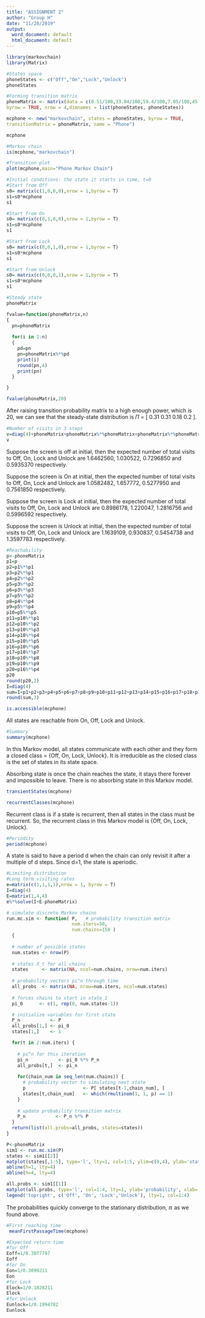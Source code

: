 ---
title: "ASSIGNMENT 2"
author: "Group H"
date: "11/28/2019"
output:
  word_document: default
  html_document: default
---

```{r}
library(markovchain)
library(Matrix)

#States space
phoneStates <- c("Off","On","Lock","Unlock")
phoneStates
```

```{r}
#Forming transition matrix
phoneMatrix <- matrix(data = c(0.51/100,33.04/100,59.4/100,7.05/100,45.32/100,2.03/100,0,52.65/100,2.83/100,95.64/100,0,1.53/100,80.50/100,13.58/100,0,5.92/100),
byrow = TRUE, nrow = 4,dimnames = list(phoneStates, phoneStates))

mcphone <- new("markovchain", states = phoneStates, byrow = TRUE,
transitionMatrix = phoneMatrix, name = "Phone")

mcphone

#Markov chain
is(mcphone,"markovchain")

#Transition plot
plot(mcphone,main="Phone Markov Chain")

```

```{r}
#Initial conditions: the state it starts in time, t=0
#Start from Off
s0= matrix(c(1,0,0,0),nrow = 1,byrow = T)
s1=s0*mcphone
s1

#Start from On
s0= matrix(c(0,1,0,0),nrow = 1,byrow = T)
s1=s0*mcphone
s1

#Start from Lock
s0= matrix(c(0,0,1,0),nrow = 1,byrow = T)
s1=s0*mcphone
s1

#Start from Unlock
s0= matrix(c(0,0,0,1),nrow = 1,byrow = T)
s1=s0*mcphone
s1
```

```{r}
#Steady state
phoneMatrix

fvalue=function(phoneMatrix,n)
{
  pn=phoneMatrix
  
  for(i in 2:n)
  {
    pd=pn
    pn=phoneMatrix%*%pd
    print(i)
    round(pn,4)
    print(pn)
  }

}

fvalue(phoneMatrix,20)

```
After raising transition probability matrix to a high enough power, which is 20, we can see that the steady-state distribution is 𝛱 = [ 0.31 0.31 0.18 0.2 ].

```{r}
#Number of visits in 3 steps
v=diag(4)+phoneMatrix+phoneMatrix%*%phoneMatrix+phoneMatrix%*%phoneMatrix%*%phoneMatrix
v
```
Suppose the screen is off at initial, then the expected number of total visits to Off, On, Lock and Unlock are 1.6462560, 1.030522, 0.7296850 and 0.5935370 respectively.

Suppose the screen is On at initial, then the expected number of total visits to Off, On, Lock and Unlock are 1.0582482, 1.657772, 0.5277950 and 0.7561850 respectively.

Suppose the screen is Lock at initial, then the expected number of total visits to Off, On, Lock and Unlock are 0.8986178, 1.220047, 1.2816756 and 0.5996592 respectively.

Suppose the screen is Unlock at initial, then the expected number of total visits to Off, On, Lock and Unlock are 1.1639109, 0.930837, 0.5454738 and 1.3597783 respectively.

```{r}
#Reachability
p<-phoneMatrix
p1=p
p2=p1%*%p1
p3=p2%*%p1
p4=p2%*%p2
p5=p3%*%p2
p6=p3%*%p3
p7=p5%*%p2
p8=p4%*%p4
p9=p5%*%p4
p10=p5%*%p5
p11=p10%*%p1
p12=p10%*%p2
p13=p10%*%p3
p14=p10%*%p4
p15=p10%*%p5
p16=p10%*%p6
p17=p10%*%p7
p18=p10%*%p8
p19=p10%*%p9
p20=p16%*%p4
p20
round(p20,2)
I=diag(4)
sum=I+p1+p2+p3+p4+p5+p6+p7+p8+p9+p10+p11+p12+p13+p14+p15+p16+p17+p18+p19
round(sum,3)

is.accessible(mcphone)
```

All states are reachable from On, Off, Lock and Unlock.

```{r}
#Summary
summary(mcphone)
```
In this Markov model, all states communicate with each other and they form a closed class = {Off, On, Lock, Unlock}. It is irreducible as the closed class is the set of states in its state space. 

Absorbing state is once the chain reaches the state, it stays there forever and impossible to leave. There is no absorbing state in this Markov model.

```{r}
transientStates(mcphone)
```

```{r}
recurrentClasses(mcphone)
```
Recurrent class is if a state is recurrent, then all states in the class must be recurrent. So, the recurrent class in this Markov model is {Off, On, Lock, Unlock}.

```{r}
#Periodity
period(mcphone)

```
A state is said to have a period d when the chain can only revisit it after a multiple of d steps. Since d=1, the state is aperiodic.

```{r}
#Limiting distribution
#Long term visiting rates
e=matrix(c(1,1,1,1),nrow = 1, byrow = T)
I=diag(4)
E=matrix(1,4,4)
e%*%solve(I+E-phoneMatrix)

```

```{r}
# simulate discrete Markov chains
run.mc.sim <- function( P,   # probability transition matrix
                        num.iters=50, 
                        num.chains=150 )
  {
  
  # number of possible states
  num.states <- nrow(P)
  
  # states X_t for all chains
  states     <- matrix(NA, ncol=num.chains, nrow=num.iters)
  
  # probability vectors pi^n through time
  all_probs  <- matrix(NA, nrow=num.iters, ncol=num.states)
  
  # forces chains to start in state 1
  pi_0      <- c(1, rep(0, num.states-1))

  # initialize variables for first state 
  P_n           <- P
  all_probs[1,] <- pi_0
  states[1,]    <- 1

  for(t in 2:num.iters) {
    
    # pi^n for this iteration
    pi_n           <- pi_0 %*% P_n
    all_probs[t,]  <- pi_n
    
    for(chain_num in seq_len(num.chains)) {
      # probability vector to simulating next state 
      p                     <- P[ states[t-1,chain_num], ]
      states[t,chain_num]   <- which(rmultinom(1, 1, p) == 1)
    }
    
    # update probability transition matrix
    P_n           <- P_n %*% P
  }
  return(list(all.probs=all_probs, states=states))
}

P<-phoneMatrix
sim1 <- run.mc.sim(P)
states <- sim1[[2]]
matplot(states[,1:5], type='l', lty=1, col=1:5, ylim=c(0,4), ylab='state', xlab='time')
abline(h=1, lty=4)
abline(h=4, lty=4)

all.probs <- sim1[[1]]
matplot(all.probs, type='l', col=1:4, lty=1, ylab='probability', xlab='time')
legend('topright', c('Off', 'On', 'Lock','Unlock'), lty=1, col=1:4)
```
The probabilities quickly converge to the stationary distribution, ℼ as we found above.


```{r}
#First reaching time
 meanFirstPassageTime(mcphone)
```

```{r}
#Expected return time
#for Off
Eoff=1/0.3077797
Eoff
#for On
Eon=1/0.3099211
Eon
#for Lock
Elock=1/0.1828211
Elock
#for Unlock
Eunlock=1/0.1994782
Eunlock

```
  
